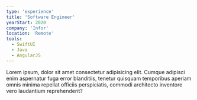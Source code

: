 ```yaml
---
type: 'experience'
title: 'Software Engineer'
yearStart: 2020
company: 'Infor'
location: 'Remote'
tools:
  - SwiftUI
  - Java
  - AngularJS
---
```


Lorem ipsum, dolor sit amet consectetur adipisicing elit. Cumque adipisci enim aspernatur fuga error blanditiis, tenetur quisquam temporibus aperiam omnis minima repellat officiis perspiciatis, commodi architecto inventore vero laudantium reprehenderit?
